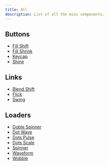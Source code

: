 ```yaml
---
title: All
description: List of all the mini components.
---
```


## Buttons

- [Fill Shift](/docs/mini/buttons/fill-shift)
- [Fill Shrink](/docs/mini/buttons/fill-shrink)
- [Keycap](/docs/mini/buttons/keycap)
- [Shine](/docs/mini/buttons/shine)

## Links

- [Blend Shift](/docs/mini/links/blend-shift)
- [Flick](/docs/mini/links/flick)
- [Swing](/docs/mini/links/swing)

## Loaders

- [Doble Spinner](/docs/mini/loaders/doble-spinner)
- [Dot Wave](/docs/mini/loaders/dot-wave)
- [Dots Pulse](/docs/mini/loaders/dots-pulse)
- [Dots Scale](/docs/mini/loaders/dots-scale)
- [Spinner](/docs/mini/loaders/spinner)
- [Waveform](/docs/mini/loaders/waveform)
- [Wobble](/docs/mini/loaders/wobble)
